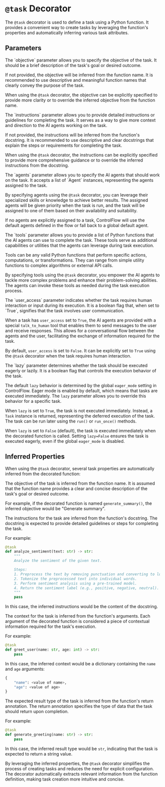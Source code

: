 # `@task` Decorator

The `@task` decorator is used to define a task using a Python function. It provides a convenient way to create tasks by leveraging the function's properties and automatically inferring various task attributes.

## Parameters

<ParamField path="objective" type="str">
The `objective` parameter allows you to specify the objective of the task. It should be a brief description of the task's goal or desired outcome.

If not provided, the objective will be inferred from the function name. It is recommended to use descriptive and meaningful function names that clearly convey the purpose of the task.

When using the `@task` decorator, the objective can be explicitly specified to provide more clarity or to override the inferred objective from the function name.
</ParamField>

<ParamField path="instructions" type="str">
The `instructions` parameter allows you to provide detailed instructions or guidelines for completing the task. It serves as a way to give more context and direction to the AI agents working on the task.

If not provided, the instructions will be inferred from the function's docstring. It is recommended to use descriptive and clear docstrings that explain the steps or requirements for completing the task.

When using the `@task` decorator, the instructions can be explicitly specified to provide more comprehensive guidance or to override the inferred instructions from the docstring.
</ParamField>

<ParamField path="agents" type="list[Agent]">
The `agents` parameter allows you to specify the AI agents that should work on the task. It accepts a list of `Agent` instances, representing the agents assigned to the task.

By specifying agents using the `@task` decorator, you can leverage their specialized skills or knowledge to achieve better results. The assigned agents will be given priority when the task is run, and the task will be assigned to one of them based on their availability and suitability.

If no agents are explicitly assigned to a task, ControlFlow will use the default agents defined in the flow or fall back to a global default agent.
</ParamField>

<ParamField path="tools" type="list[Callable]">
The `tools` parameter allows you to provide a list of Python functions that the AI agents can use to complete the task. These tools serve as additional capabilities or utilities that the agents can leverage during task execution.

Tools can be any valid Python functions that perform specific actions, computations, or transformations. They can range from simple utility functions to complex algorithms or external API calls.

By specifying tools using the `@task` decorator, you empower the AI agents to tackle more complex problems and enhance their problem-solving abilities. The agents can invoke these tools as needed during the task execution process.
</ParamField>

<ParamField path="user_access" type="bool">
The `user_access` parameter indicates whether the task requires human interaction or input during its execution. It is a boolean flag that, when set to `True`, signifies that the task involves user communication.

When a task has `user_access` set to `True`, the AI agents are provided with a special `talk_to_human` tool that enables them to send messages to the user and receive responses. This allows for a conversational flow between the agents and the user, facilitating the exchange of information required for the task.

By default, `user_access` is set to `False`. It can be explicitly set to `True` using the `@task` decorator when the task requires human interaction.
</ParamField>

<ParamField path="lazy" type="bool">
The `lazy` parameter determines whether the task should be executed eagerly or lazily. It is a boolean flag that controls the execution behavior of the task.

The default `lazy` behavior is determined by the global `eager_mode` setting in ControlFlow. Eager mode is enabled by default, which means that tasks are executed immediately. The `lazy` parameter allows you to override this behavior for a specific task.

When `lazy` is set to `True`, the task is not executed immediately. Instead, a `Task` instance is returned, representing the deferred execution of the task. The task can be run later using the `run()` or `run_once()` methods.

When `lazy` is set to `False` (default), the task is executed immediately when the decorated function is called. Setting `lazy=False` ensures the task is executed eagerly, even if the global `eager_mode` is disabled.
</ParamField>

## Inferred Properties

When using the `@task` decorator, several task properties are automatically inferred from the decorated function:

<ParamField path="objective" type="str">
The objective of the task is inferred from the function name. It is assumed that the function name provides a clear and concise description of the task's goal or desired outcome.

For example, if the decorated function is named `generate_summary()`, the inferred objective would be "Generate summary".
</ParamField>

<ParamField path="instructions" type="str">
The instructions for the task are inferred from the function's docstring. The docstring is expected to provide detailed guidelines or steps for completing the task.

For example:
```python
@task
def analyze_sentiment(text: str) -> str:
    """
    Analyze the sentiment of the given text.

    Steps:
    1. Preprocess the text by removing punctuation and converting to lowercase.
    2. Tokenize the preprocessed text into individual words.
    3. Perform sentiment analysis using a pre-trained model.
    4. Return the sentiment label (e.g., positive, negative, neutral).
    """
    pass
```

In this case, the inferred instructions would be the content of the docstring.
</ParamField>

<ParamField path="context" type="dict">
The context for the task is inferred from the function's arguments. Each argument of the decorated function is considered a piece of contextual information required for the task's execution.

For example:
```python
@task
def greet_user(name: str, age: int) -> str:
    pass
```

In this case, the inferred context would be a dictionary containing the `name` and `age` arguments:
```python
{
    "name": <value of name>,
    "age": <value of age>
}
```
</ParamField>

<ParamField path="result_type" type="type">
The expected result type of the task is inferred from the function's return annotation. The return annotation specifies the type of data that the task should return upon completion.

For example:
```python
@task
def generate_greeting(name: str) -> str:
    pass
```

In this case, the inferred result type would be `str`, indicating that the task is expected to return a string value.
</ParamField>

By leveraging the inferred properties, the `@task` decorator simplifies the process of creating tasks and reduces the need for explicit configuration. The decorator automatically extracts relevant information from the function definition, making task creation more intuitive and concise.